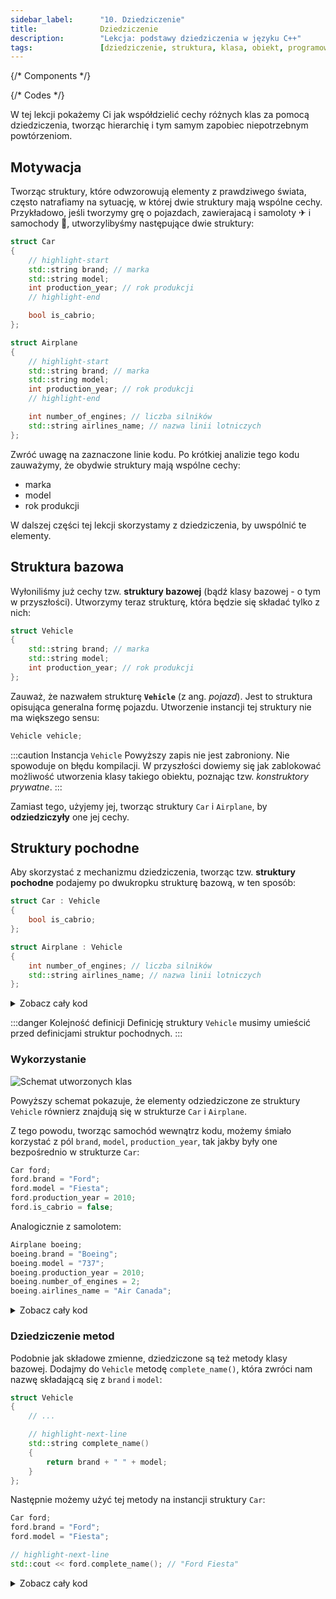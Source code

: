 ```yaml
---
sidebar_label:		"10. Dziedziczenie"
title:				Dziedziczenie
description:		"Lekcja: podstawy dziedziczenia w języku C++"
tags:				[dziedziczenie, struktura, klasa, obiekt, programowanie-obiektowe, oop]
---
```


{/* Components */}

{/* Codes */}

W tej lekcji pokażemy Ci jak współdzielić cechy różnych klas za pomocą dziedziczenia,
tworząc hierarchię i tym samym zapobiec niepotrzebnym powtórzeniom.

## Motywacja

Tworząc struktury, które odwzorowują elementy z prawdziwego świata, często natrafiamy na sytuację,
w której dwie struktury mają wspólne cechy. Przykładowo, jeśli tworzymy grę o pojazdach,
zawierajacą i samoloty ✈ i samochody 🚗, utworzylibyśmy następujące dwie struktury:

```cpp showLineNumbers
struct Car
{
	// highlight-start
	std::string brand; // marka
	std::string model;
	int production_year; // rok produkcji
	// highlight-end

	bool is_cabrio;
};

struct Airplane
{
	// highlight-start
	std::string brand; // marka
	std::string model;
	int production_year; // rok produkcji
	// highlight-end

	int number_of_engines; // liczba silników
	std::string airlines_name; // nazwa linii lotniczych
};
```

Zwróć uwagę na zaznaczone linie kodu. Po krótkiej analizie tego kodu zauważymy, że obydwie struktury mają wspólne cechy:

- marka
- model
- rok produkcji

W dalszej części tej lekcji skorzystamy z dziedziczenia, by uwspólnić te elementy.

## Struktura bazowa

Wyłoniliśmy już cechy tzw. **struktury bazowej** (bądź klasy bazowej - o tym w przyszłości). Utworzymy teraz
strukturę, która będzie się składać tylko z nich:

```cpp
struct Vehicle
{
	std::string brand; // marka
	std::string model;
	int production_year; // rok produkcji
};
```

Zauważ, że nazwałem strukturę **`Vehicle`** (z ang. *pojazd*). Jest to struktura opisująca generalna formę pojazdu.
Utworzenie instancji tej struktury nie ma większego sensu:

```cpp
Vehicle vehicle;
```

:::caution Instancja `Vehicle`
Powyższy zapis nie jest zabroniony. Nie spowoduje on błędu kompilacji. W przyszłości dowiemy się
jak zablokować możliwość utworzenia klasy takiego obiektu, poznając tzw. *konstruktory prywatne*.
:::

 Zamiast tego, użyjemy jej, tworząc struktury `Car` i `Airplane`, by **odziedziczyły** one
jej cechy.

## Struktury pochodne

Aby skorzystać z mechanizmu dziedziczenia, tworząc tzw. **struktury pochodne** podajemy po dwukropku strukturę bazową,
w ten sposób:

```cpp
struct Car : Vehicle
{
	bool is_cabrio;
};

struct Airplane : Vehicle
{
	int number_of_engines; // liczba silników
	std::string airlines_name; // nazwa linii lotniczych
};
```

<details>
	<summary>Zobacz cały kod</summary>
	<div>
		<CustomCodeBlock maxLines={25} resizable>
			<FullCode_DerivedStructs />
		</CustomCodeBlock>
	</div>
</details>

:::danger Kolejność definicji
Definicję struktury `Vehicle` musimy umieścić przed definicjami struktur pochodnych.
:::

### Wykorzystanie

<Image border center
		src="/img/tutorials/course/basic/inheritance/hierarchy-only-data-pl.png"
		alt="Schemat utworzonych klas"
		desc="Schemat utworzonych wyżej klas"
	/>
<br/>

Powyższy schemat pokazuje, że elementy odziedziczone ze struktury `Vehicle` równierz znajdują
się w strukturze `Car` i `Airplane`.

Z tego powodu, tworząc samochód wewnątrz kodu, możemy śmiało korzystać z pól `brand`, `model`, `production_year`,
tak jakby były one bezpośrednio w strukturze `Car`:

```cpp
Car ford;
ford.brand = "Ford";
ford.model = "Fiesta";
ford.production_year = 2010;
ford.is_cabrio = false;
```

Analogicznie z samolotem:

```cpp
Airplane boeing;
boeing.brand = "Boeing";
boeing.model = "737";
boeing.production_year = 2010;
boeing.number_of_engines = 2;
boeing.airlines_name = "Air Canada";
```

<details>
	<summary>Zobacz cały kod</summary>
	<div>
		<CustomCodeBlock maxLines={25} resizable>
			<FullCode_DerivedStructsUsage />
		</CustomCodeBlock>
	</div>
</details>

### Dziedziczenie metod

Podobnie jak składowe zmienne, dziedziczone są też metody klasy bazowej. Dodajmy do `Vehicle` metodę
`complete_name()`, która zwróci nam nazwę składającą się z `brand` i `model`:

```cpp
struct Vehicle
{
	// ...

	// highlight-next-line
	std::string complete_name()
	{
		return brand + " " + model;
	}
};
```

Następnie możemy użyć tej metody na instancji struktury `Car`:

```cpp
Car ford;
ford.brand = "Ford";
ford.model = "Fiesta";

// highlight-next-line
std::cout << ford.complete_name(); // "Ford Fiesta"
```

<details>
	<summary>Zobacz cały kod</summary>
	<div>
		<CustomCodeBlock maxLines={25} resizable>
			<FullCode_DerivedStructsMethods />
		</CustomCodeBlock>
	</div>
</details>